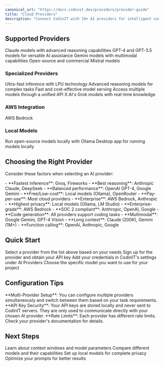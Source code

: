 ```yaml
---
canonical_url: "https://docs.codinit.dev/providers/provider-guide"
title: "Cloud Providers"
description: "Connect CodinIT with 19+ AI providers for intelligent code generation and development assistance"
---
```


## Supported Providers

<CardGroup cols={2}>
  <Card title="Anthropic" icon="/assets/ai-icons/anthropic.svg" href="/providers/anthropic">
    Claude models with advanced reasoning capabilities
  </Card>
  <Card title="OpenAI" icon="/assets/ai-icons/openai.svg" href="/providers/openai">
    GPT-4 and GPT-3.5 models for versatile AI assistance
  </Card>
  <Card title="Google" icon="/assets/ai-icons/google.svg" href="/providers/google">
    Gemini models with multimodal capabilities
  </Card>
  <Card title="Mistral AI" icon="/assets/ai-icons/mistral.svg" href="/providers/mistral-ai">
    Open-source and commercial Mistral models
  </Card>
</CardGroup>

### Specialized Providers

<CardGroup cols={2}>
  <Card title="Groq" icon="/assets/ai-icons/groq.svg" href="/providers/groq">
    Ultra-fast inference with LPU technology
  </Card>
  <Card title="DeepSeek" icon="/assets/ai-icons/deepseek.svg" href="/providers/deepseek">
    Advanced reasoning models for complex tasks
  </Card>
  <Card title="Fireworks" icon="/assets/ai-icons/fireworks.svg" href="/providers/fireworks">
    Fast and cost-effective model serving
  </Card>
  <Card title="OpenRouter" icon="/assets/ai-icons/openrouter.svg" href="/providers/openrouter">
    Access multiple models through a unified API
  </Card>
  <Card title="XAI Grok" icon="/assets/ai-icons/xai.svg" href="/providers/xai-grok">
    X.AI's Grok models with real-time knowledge
  </Card>
</CardGroup>

### AWS Integration

<CardGroup cols={1}>
  <Card title="AWS Bedrock" icon="/assets/ai-icons/bedrock.svg" href="/providers/aws-bedrock">
    AWS Bedrock
  </Card>
</CardGroup>

### Local Models

<CardGroup cols={2}>
  <Card title="Ollama" icon="/assets/ai-icons/ollama.svg" href="/providers/ollama">
    Run open-source models locally with Ollama
  </Card>
  <Card title="LM Studio" icon="/assets/ai-icons/lmstudio.svg" href="/running-models-locally/lm-studio">
    Desktop app for running models locally
  </Card>
</CardGroup>

## Choosing the Right Provider

Consider these factors when selecting an AI provider:

<AccordionGroup>
  <Accordion title="Performance & Speed">
    - **Fastest inference**: Groq, Fireworks
    - **Best reasoning**: Anthropic Claude, DeepSeek
    - **Balanced performance**: OpenAI GPT-4, Google Gemini
  </Accordion>

  <Accordion title="Cost Considerations">
    - **Free/Low-cost**: Local models (Ollama), OpenRouter
    - **Pay-per-use**: Most cloud providers
    - **Enterprise**: AWS Bedrock, Anthropic
  </Accordion>

  <Accordion title="Privacy & Security">
    - **Highest privacy**: Local models (Ollama, LM Studio)
    - **Enterprise-grade**: AWS Bedrock
    - **SOC 2 compliant**: Anthropic, OpenAI, Google
  </Accordion>

  <Accordion title="Model Capabilities">
    - **Code generation**: All providers support coding tasks
    - **Multimodal**: Google Gemini, GPT-4 Vision
    - **Long context**: Claude (200K), Gemini (1M+)
    - **Function calling**: OpenAI, Anthropic, Google
  </Accordion>
</AccordionGroup>

## Quick Start

<Steps>
  <Step title="Choose Your Provider">
    Select a provider from the list above based on your needs
  </Step>
  <Step title="Get API Credentials">
    Sign up for the provider and obtain your API key
  </Step>
  <Step title="Configure in CodinIT">
    Add your credentials in CodinIT's settings under AI Providers
  </Step>
  <Step title="Select Your Model">
    Choose the specific model you want to use for your project
  </Step>
</Steps>

## Configuration Tips

<Tip>
  **Multi-Provider Setup**: You can configure multiple providers simultaneously and switch between them based on your task requirements.
</Tip>

<Info>
  **API Key Security**: Your API keys are stored locally and never sent to CodinIT servers. They are only used to communicate directly with your chosen AI provider.
</Info>

<Warning>
  **Rate Limits**: Each provider has different rate limits. Check your provider's documentation for details.
</Warning>

## Next Steps

<CardGroup cols={2}>
  <Card title="Model Configuration" icon="sliders" href="/model-config/context-windows">
    Learn about context windows and model parameters
  </Card>
  <Card title="Compare Models" icon="chart-line" href="/model-config/model-comparison">
    Compare different models and their capabilities
  </Card>
  <Card title="Run Models Locally" icon="server" href="/running-models-locally/local-model-setup">
    Set up local models for complete privacy
  </Card>
  <Card title="Prompt Engineering" icon="message" href="/prompting/prompt-engineering-guide">
    Optimize your prompts for better results
  </Card>
</CardGroup>

